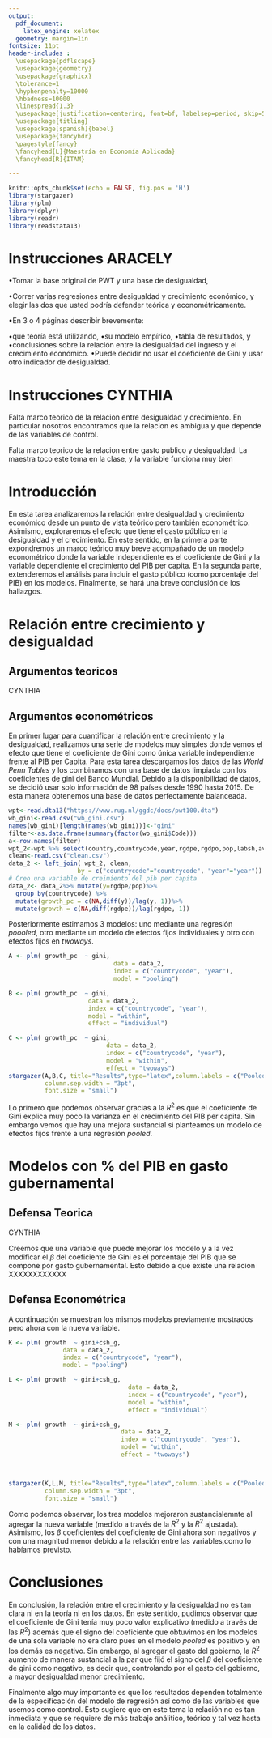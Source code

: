 ```yaml
---
output:
  pdf_document:
    latex_engine: xelatex
  geometry: margin=1in
fontsize: 11pt
header-includes :
  \usepackage{pdflscape}
  \usepackage{geometry}
  \usepackage{graphicx}
  \tolerance=1
  \hyphenpenalty=10000
  \hbadness=10000
  \linespread{1.3}
  \usepackage[justification=centering, font=bf, labelsep=period, skip=5pt]{caption} 
  \usepackage{titling}
  \usepackage[spanish]{babel}
  \usepackage{fancyhdr}
  \pagestyle{fancy}
  \fancyhead[L]{Maestría en Economía Aplicada}
  \fancyhead[R]{ITAM}

---
```

\begin{titlepage}
\begin{center}

\textsc{\Large Instituto Tecnológico Autónomo de México}\\[2em]

\textbf{\LARGE Bienestar y Política Social}\\[2em]


\textsc{\LARGE }\\[1em]


\textsc{\large Tarea 3 }\\[1em]

\textsc{\LARGE }\\[1em]

\textsc{\large }\\[1em]
\textsc{\LARGE }\\[1em]
\textsc{\LARGE }\\[1em]

\textsc{\large }\\[1em]
\textsc{\LARGE }\\[1em]

\textsc{\LARGE Dra. Araceli Ortega Díaz}\\[1em]

\textsc{\LARGE }\\[1em]
\textsc{\LARGE }\\[1em]

\textsc{\LARGE Marco Antonio Ramos Juárez}\\[1em]

\textsc{\large 142244}\\[1em]

\textsc{\LARGE Mayra Samantha Cervantes Bravo}\\[1em]

\textsc{\large 141371}\\[1em]

\textsc{\LARGE Cynthia Raquel Valdivia Tirado }\\[1em]

\textsc{\large 81358}\\[1em]

\end{center}

\vspace*{\fill}
\textsc{Ciudad de México \hspace*{\fill} 2021}

\end{titlepage}


\newpage


\tableofcontents

\newpage
```r
knitr::opts_chunk$set(echo = FALSE, fig.pos = 'H')
library(stargazer)
library(plm)
library(dplyr)
library(readr)
library(readstata13)
```

# Instrucciones ARACELY

•Tomar la base original de PWT y una base de desigualdad,

•Correr varias regresiones entre desigualdad y crecimiento económico, y elegir las dos que usted podría defender teórica y econométricamente.

•En 3 o 4  páginas describir brevemente:

•que teoría está utilizando, 
•su modelo empírico, 
•tabla de resultados, y 
•conclusiones sobre la relación entre la desigualdad del ingreso y el crecimiento económico. •Puede decidir no usar el coeficiente de Gini y usar otro indicador de desigualdad. 


# Instrucciones CYNTHIA

Falta marco teorico de la relacion entre desigualdad y crecimiento. En particular nosotros encontramos que la relacion es ambigua y que depende de las variables de control.

Falta marco teorico de la relacion entre gasto publico y desigualdad. La maestra toco este tema en la clase, y la variable funciona muy bien


# Introducción

En esta tarea analizaremos la relación entre desigualdad y crecimiento económico desde un punto de vista teórico pero también econométrico. Asimismo, exploraremos el efecto que tiene el gasto público en la desigualdad y el crecimiento. En este sentido, en la primera parte expondremos un marco teórico muy breve acompañado de un modelo econométrico donde la variable independiente es el coeficiente de Gini y la variable dependiente el crecimiento del PIB per capita. En la segunda parte, extenderemos el análisis para incluir el gasto público (como porcentaje del PIB) en los modelos. Finalmente, se hará una breve conclusión de los hallazgos.

# Relación entre crecimiento y desigualdad

## Argumentos teoricos

CYNTHIA

## Argumentos econométricos

En primer lugar para cuantificar la relación entre crecimiento y la desigualdad, realizamos una serie de modelos muy simples donde vemos el efecto que tiene el coeficiente de Gini como única variable independiente frente al PIB per Capita. Para esta tarea descargamos los datos de las *World Penn Tables* y los combinamos con una base de datos limpiada con los coeficientes de gini del Banco Mundial. Debido a la disponibilidad de datos, se decidió usar solo información de 98 países desde 1990 hasta 2015. De esta manera obtenemos una base de datos perfectamente balanceada. 


```r
wpt<-read.dta13("https://www.rug.nl/ggdc/docs/pwt100.dta")
wb_gini<-read.csv("wb_gini.csv")
names(wb_gini)[length(names(wb_gini))]<-"gini" 
filter<-as.data.frame(summary(factor(wb_gini$Code)))
a<-row.names(filter)
wpt_2<-wpt %>% select(country,countrycode,year,rgdpe,rgdpo,pop,labsh,avh,hc,csh_i,csh_g)%>% filter(countrycode %in% a)%>% filter(year > 1989)%>% filter(year < 2016)
clean<-read.csv("clean.csv")
data_2 <- left_join( wpt_2, clean,
                   by = c("countrycode"="countrycode", "year"="year"))
# Creo una variable de creimiento del pib per capita
data_2<- data_2%>% mutate(y=rgdpe/pop)%>% 
  group_by(countrycode) %>%
  mutate(growth_pc = c(NA,diff(y))/lag(y, 1))%>% 
  mutate(growth = c(NA,diff(rgdpe))/lag(rgdpe, 1))
```

Posteriormente estimamos 3 modelos: uno mediante una regresión *poooled*, otro mediante un modelo de efectos fijos individuales y otro con efectos fijos en *twoways*.

```r
A <- plm( growth_pc  ~ gini, 
                             data = data_2,
                             index = c("countrycode", "year"), 
                             model = "pooling")

B <- plm( growth_pc  ~ gini, 
                      data = data_2,
                      index = c("countrycode", "year"), 
                      model = "within",
                      effect = "individual")

C <- plm( growth_pc  ~ gini, 
                           data = data_2,
                           index = c("countrycode", "year"), 
                           model = "within",
                           effect = "twoways")
stargazer(A,B,C, title="Results",type="latex",column.labels = c("Pooled","Efectos Fijos (individuales)", "Efectos fijos (twoways)"), out.header=FALSE,
          column.sep.width = "3pt", 
          font.size = "small")

```

Lo primero que podemos observar gracias a la $R^2$ es que el coeficiente de Gini explica muy poco la varianza en el crecimiento del PIB per capita. Sin embargo vemos que hay una mejora sustancial si planteamos un modelo de efectos fijos frente a una regresión *pooled*. 


# Modelos con % del PIB en gasto gubernamental

## Defensa Teorica
CYNTHIA

Creemos que una variable que puede mejorar los modelo y a la vez modificar el $\beta$ del coeficiente de Gini es el porcentaje del PIB que se compone por gasto gubernamental. Esto debido a que existe una relacion XXXXXXXXXXXX 

## Defensa Econométrica

A continuación se muestran los mismos modelos previamente mostrados pero ahora con la nueva variable.

```r


K <- plm( growth  ~ gini+csh_g, 
               data = data_2,
               index = c("countrycode", "year"), 
               model = "pooling")

L <- plm( growth  ~ gini+csh_g, 
                                 data = data_2,
                                 index = c("countrycode", "year"), 
                                 model = "within",
                                 effect = "individual")

M <- plm( growth  ~ gini+csh_g, 
                               data = data_2,
                               index = c("countrycode", "year"), 
                               model = "within",
                               effect = "twoways")



stargazer(K,L,M, title="Results",type="latex",column.labels = c("Pooled","Efectos Fijos (individuales)", "Efectos fijos (twoways)"), out.header=FALSE,
          column.sep.width = "3pt", 
          font.size = "small")
```

Como podemos observar, los tres modelos mejoraron sustancialemnte al agregar la nueva variable (medido a través de la $R^2$ y la $R^2$ ajustada). Asimismo, los $\beta$ coeficientes del coeficiente de Gini ahora son negativos y con una magnitud menor debido a la relación entre las variables,como lo habíamos previsto.


# Conclusiones

En conclusión, la relación entre el crecimiento y la desigualdad no es tan clara ni en la teoría ni en los datos. En este sentido, pudimos observar que el coeficiente de Gini tenía muy poco valor explicativo (medido a través de las $R^2$) además que el signo del coeficiente que obtuvimos en los modelos de una sola variable no era claro pues en el modelo *pooled* es positivo y en los demás es negativo. Sin embargo, al agregar el gasto del gobierno, la $R^2$ aumento de manera sustancial a la par que fijó el signo del $\beta$ del coeficiente de gini como negativo, es decir que, controlando por el gasto del gobierno, a mayor desigualdad menor crecimiento.

Finalmente algo muy importante es que los resultados dependen totalmente de la especificación del modelo de regresión así como de las variables que usemos como control. Esto sugiere que en este tema la relación no es tan inmediata y que se requiere de más trabajo análitico, teórico y tal vez hasta en la calidad de los datos.

